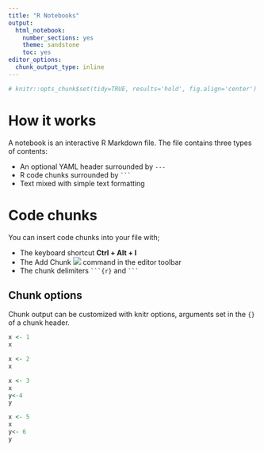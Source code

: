 ```yaml
---
title: "R Notebooks"
output:
  html_notebook:
    number_sections: yes
    theme: sandstone
    toc: yes
editor_options:
  chunk_output_type: inline
---
```


```r
# knitr::opts_chunk$set(tidy=TRUE, results='hold', fig.align='center')
```

# How it works
A notebook is an interactive R Markdown file. The file contains three types of contents:

* An optional YAML header surrounded by `---`
* R code chunks surrounded by ` ``` `
* Text mixed with simple text formatting

# Code chunks
You can insert code chunks into your file with;

* The keyboard shortcut **Ctrl + Alt + I**
* The Add Chunk ![](Images/notebook-insert-chunk.png) command in the editor toolbar
* The chunk delimiters ` ```{r} ` and ` ``` `

## Chunk options
Chunk output can be customized with knitr options, arguments set in the `{}` of a chunk header.



```r
x <- 1
x
```

```r
x <- 2
x
```
```r
x <- 3
x
y<-4
y
```

```r
x <- 5
x
y<- 6
y
```